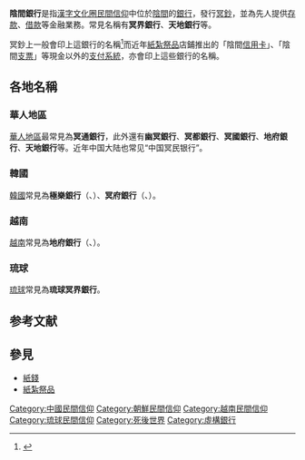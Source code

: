 '''陰間銀行'''是指[[漢字文化圈|漢字文化圈]][[民間信仰|民間信仰]]中位於[[陰間|陰間]]的[[銀行|銀行]]，發行[[冥鈔|冥鈔]]，並為先人提供[[存款|存款]]、[[借款|借款]]等金融業務。常見名稱有'''冥界銀行'''、'''天地銀行'''等。

冥鈔上一般會印上這銀行的名稱<ref>{{cite book|author=陶思炎 |title=风俗探幽 |year=1995年 |publisher=东南大学出版社 |isbn=9787810239912 }}</ref>而近年[[紙紮祭品|紙紮祭品]]店鋪推出的「陰間[[信用卡|信用卡]]」、「陰間[[支票|支票]]」等現金以外的[[支付系統|支付系統]]，亦會印上這些銀行的名稱。

==各地名稱==
===華人地區===
[[華人地區|華人地區]]最常見為'''冥通銀行'''，此外還有'''幽冥銀行'''、'''冥都銀行'''、'''冥國銀行'''、'''地府銀行'''、'''天地銀行'''等。近年中国大陆也常见“中国冥民银行”。

===韓國===
[[韓國|韓國]]常見為'''極樂銀行'''（{{lang|ko|극락은행}}、{{lang|ko|極樂銀行}}）、'''冥府銀行'''（{{lang|ko|명부은행}}、{{lang|ko|冥府銀行}}）。
===越南===
[[越南|越南]]常見為'''地府銀行'''（{{lang|vi|Ngân hàng Địa phủ}}、{{lang|vi|銀行地府}}）。
===琉球===
[[琉球|琉球]]常見為'''琉球冥界銀行'''。
== 参考文献 ==
{{Reflist|2}}
==參見==
*[[紙錢|紙錢]]
*[[紙紮祭品|紙紮祭品]]

[[Category:中國民間信仰|Category:中國民間信仰]]
[[Category:朝鮮民間信仰|Category:朝鮮民間信仰]]
[[Category:越南民間信仰|Category:越南民間信仰]]
[[Category:琉球民間信仰|Category:琉球民間信仰]]
[[Category:死後世界|Category:死後世界]]
[[Category:虛構銀行|Category:虛構銀行]]